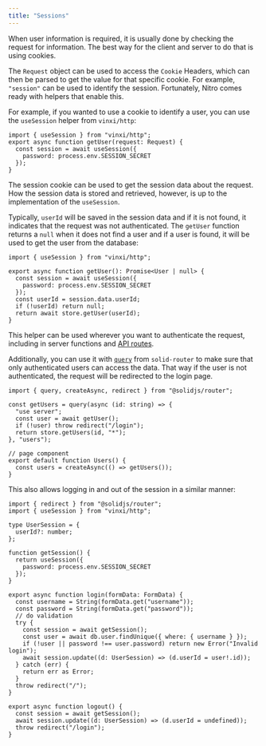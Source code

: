 ```yaml
---
title: "Sessions"
---
```


When user information is required, it is usually done by checking the request for information.
The best way for the client and server to do that is using cookies.

The `Request` object can be used to access the `Cookie` Headers, which can then be parsed to get the value for that specific cookie.
For example, `"session"` can be used to identify the session.
Fortunately, Nitro comes ready with helpers that enable this.

For example, if you wanted to use a cookie to identify a user, you can use the `useSession` helper from `vinxi/http`:

```tsx title="/lib/session.ts"
import { useSession } from "vinxi/http";
export async function getUser(request: Request) {
  const session = await useSession({
    password: process.env.SESSION_SECRET
  });
}
```

The session cookie can be used to get the session data about the request.
How the session data is stored and retrieved, however, is up to the implementation of the `useSession`.

Typically, `userId` will be saved in the session data and if it is not found, it indicates that the request was not authenticated.
The `getUser` function returns a `null` when it does not find a user and if a user is found, it will be used to get the user from the database:

```tsx title="/lib/session.ts"
import { useSession } from "vinxi/http";

export async function getUser(): Promise<User | null> {
  const session = await useSession({
    password: process.env.SESSION_SECRET
  });
  const userId = session.data.userId;
  if (!userId) return null;
  return await store.getUser(userId);
}
```

This helper can be used wherever you want to authenticate the request, including in server functions and [API routes](/solid-start/building-your-application/api-routes).

Additionally, you can use it with [`query`](/solid-router/reference/data-apis/query) from `solid-router` to make sure that only authenticated users can access the data.
That way if the user is not authenticated, the request will be redirected to the login page.

```tsx title="/routes/api/store/admin.ts"
import { query, createAsync, redirect } from "@solidjs/router";

const getUsers = query(async (id: string) => {
  "use server";
  const user = await getUser();
  if (!user) throw redirect("/login");
  return store.getUsers(id, "*");
}, "users");

// page component
export default function Users() {
  const users = createAsync(() => getUsers());
}
```

This also allows logging in and out of the session in a similar manner:

```tsx title="/routes/session.server.ts"
import { redirect } from "@solidjs/router";
import { useSession } from "vinxi/http";

type UserSession = {
  userId?: number;
};

function getSession() {
  return useSession({
    password: process.env.SESSION_SECRET
  });
}

export async function login(formData: FormData) {
  const username = String(formData.get("username"));
  const password = String(formData.get("password"));
  // do validation
  try {
    const session = await getSession();
    const user = await db.user.findUnique({ where: { username } });
    if (!user || password !== user.password) return new Error("Invalid login");
    await session.update((d: UserSession) => (d.userId = user!.id));
  } catch (err) {
    return err as Error;
  }
  throw redirect("/");
}

export async function logout() {
  const session = await getSession();
  await session.update((d: UserSession) => (d.userId = undefined));
  throw redirect("/login");
}
```